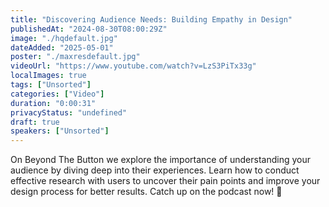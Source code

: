 ```yaml
---
title: "Discovering Audience Needs: Building Empathy in Design"
publishedAt: "2024-08-30T08:00:29Z"
image: "./hqdefault.jpg"
dateAdded: "2025-05-01"
poster: "./maxresdefault.jpg"
videoUrl: "https://www.youtube.com/watch?v=LzS3PiTx33g"
localImages: true
tags: ["Unsorted"]
categories: ["Video"]
duration: "0:00:31"
privacyStatus: "undefined"
draft: true
speakers: ["Unsorted"]
---
```

On Beyond The Button we explore the importance of understanding your audience by diving deep into their experiences. Learn how to conduct effective research with users to uncover their pain points and improve your design process for better results.
Catch up on the podcast now! 👀
